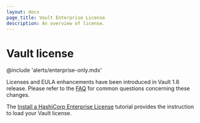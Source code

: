 ```yaml
---
layout: docs
page_title: Vault Enterprise License
description: An overview of license.
---
```


# Vault license

@include 'alerts/enterprise-only.mdx'

Licenses and EULA enhancements have been introduced in Vault 1.8 release. Please refer to the [FAQ](/vault/docs/enterprise/license/faq) for common questions concerning these changes.

The [Install a HashiCorp Enterprise License](/vault/tutorials/enterprise/hashicorp-enterprise-license) tutorial provides the instruction to load your Vault license.
